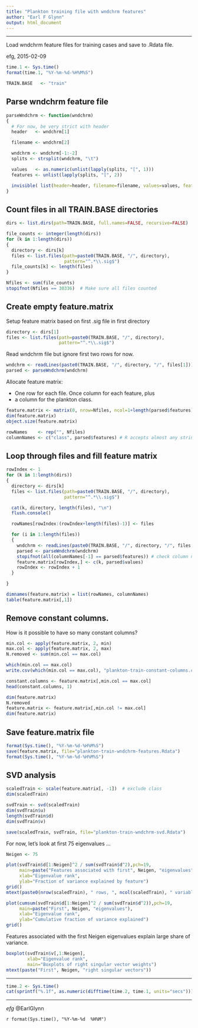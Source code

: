 ```yaml
---
title: "Plankton training file with wndchrm features"
author: "Earl F Glynn"
output: html_document
---
```


*****

Load wndchrm feature files for training cases and save to .Rdata file.

efg, 2015-02-09

```r
time.1 <- Sys.time()
format(time.1, "%Y-%m-%d-%H%M%S")

TRAIN.BASE   <- "train"
```

## Parse wndchrm feature file

```r
parseWndchrm <- function(wndchrm)
{
  # For now, be very strict with header
  header   <- wndchrm[1]

  filename <- wndchrm[2]

  wndchrm <- wndchrm[-1:-2]
  splits <- strsplit(wndchrm, "\t")

  values   <- as.numeric(unlist(lapply(splits, "[", 1)))
  features <- unlist(lapply(splits, "[", 2))

  invisible( list(header=header, filename=filename, values=values, features=features) )
}
```

## Count files in all TRAIN.BASE directories

```r
dirs <- list.dirs(path=TRAIN.BASE, full.names=FALSE, recursive=FALSE)

file_counts <- integer(length(dirs))
for (k in 1:length(dirs))
{
  directory <- dirs[k]
  files <- list.files(path=paste0(TRAIN.BASE, "/", directory),
                      pattern="^.*\\.sig$")
  file_counts[k] <- length(files)
}

Nfiles <- sum(file_counts)
stopifnot(Nfiles == 30336)  # Make sure all files counted
```

## Create empty feature.matrix

Setup feature matrix based on first .sig file in first directory

```r
directory <- dirs[1]
files <- list.files(path=paste0(TRAIN.BASE, "/", directory),
                    pattern="^.*\\.sig$")
```

Read wndchrm file but ignore first two rows for now.

```r
wndchrm <- readLines(paste0(TRAIN.BASE, "/", directory, "/", files[1]))
parsed <- parseWndchrm(wndchrm)
```

Allocate feature matrix:

* One row for each file.  Once column for each feature, plus
* a column for the plankton class.

```r
feature.matrix <- matrix(0, nrow=Nfiles, ncol=1+length(parsed$features))
dim(feature.matrix)
object.size(feature.matrix)

rowNames    <- rep("", Nfiles)
columnNames <- c("class", parsed$features) # R accepts almost any string as column name
```

## Loop through files and fill feature matrix

```r
rowIndex <- 1
for (k in 1:length(dirs))
{
  directory <- dirs[k]
  files <- list.files(path=paste0(TRAIN.BASE, "/", directory),
                      pattern="^.*\\.sig$")

  cat(k, directory, length(files), "\n")
  flush.console()

  rowNames[rowIndex:(rowIndex+length(files)-1)] <- files

  for (i in 1:length(files))
  {
    wndchrm <- readLines(paste0(TRAIN.BASE, "/", directory, "/", files[i]))
    parsed <- parseWndchrm(wndchrm)
    stopifnot(all(columnNames[-1] == parsed$features)) # check column names
    feature.matrix[rowIndex,] <- c(k, parsed$values)
    rowIndex <- rowIndex + 1
  }

}

dimnames(feature.matrix) = list(rowNames, columnNames)
table(feature.matrix[,1])
```

## Remove constant columns.

How is it possible to have so many constant columns?

```r
min.col <- apply(feature.matrix, 2, min)
max.col <- apply(feature.matrix, 2, max)
N.removed <- sum(min.col == max.col)

which(min.col == max.col)
write.csv(which(min.col == max.col), "plankton-train-constant-columns.csv")

constant.columns <- feature.matrix[,min.col == max.col]
head(constant.columns, 1)

dim(feature.matrix)
N.removed
feature.matrix <- feature.matrix[,min.col != max.col]
dim(feature.matrix)
```

## Save feature.matrix file

```r
format(Sys.time(), "%Y-%m-%d-%H%M%S")
save(feature.matrix, file="plankton-train-wndchrm-features.Rdata")
format(Sys.time(), "%Y-%m-%d-%H%M%S")
```

## SVD analysis

```r
scaledTrain <- scale(feature.matrix[, -1])  # exclude class
dim(scaledTrain)

svdTrain <- svd(scaledTrain)
dim(svdTrain$u)
length(svdTrain$d)
dim(svdTrain$v)
```

```r
save(scaledTrain, svdTrain, file="plankton-train-wndchrm-svd.Rdata")
```

For now, let's look at first 75 eigenvalues ...
```r
Neigen <- 75
```

```r
plot(svdTrain$d[1:Neigen]^2 / sum(svdTrain$d^2),pch=19,
     main=paste("Features associated with first", Neigen, "eigenvalues"),
     xlab="Eigenvalue rank",
     ylab="Fraction of variance explained by feature")
grid()
mtext(paste0(nrow(scaledTrain), " rows, ", ncol(scaledTrain), " variables"))

plot(cumsum(svdTrain$d[1:Neigen]^2 / sum(svdTrain$d^2)),pch=19,
     main=paste("First", Neigen, "eigenvalues"),
     xlab="Eigenvalue rank",
     ylab="Cumulative fraction of variance explained")
grid()
```

Features associated with the first Neigen eigenvalues explain large share of variance.

```r
boxplot(svdTrain$v[,1:Neigen],
        xlab="Eigenvalue rank",
        main="Boxplots of right singular vector weights")
mtext(paste("First", Neigen, "right singular vectors"))
```

*****

```r
time.2 <- Sys.time()
cat(sprintf("%.1f", as.numeric(difftime(time.2, time.1, units="secs"))), " secs\n")
```

*****

*efg* @EarlGlynn

`r format(Sys.time(), "%Y-%m-%d  %H%M")`


